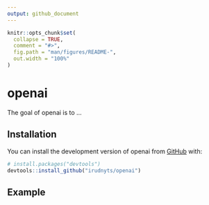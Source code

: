 ```yaml
---
output: github_document
---
```


<!-- README.md is generated from README.Rmd. Please edit that file -->

```r
knitr::opts_chunk$set(
  collapse = TRUE,
  comment = "#>",
  fig.path = "man/figures/README-",
  out.width = "100%"
)
```

# openai

<!-- badges: start -->
<!-- badges: end -->

The goal of openai is to ...

## Installation

You can install the development version of openai from [GitHub](https://github.com/) with:

``` r
# install.packages("devtools")
devtools::install_github("irudnyts/openai")
```

## Example
